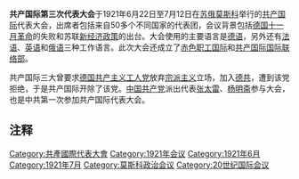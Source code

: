 '''共产国际第三次代表大会'''于1921年6月22日至7月12日在[[苏俄|苏俄]][[莫斯科|莫斯科]]举行的[[共产国际|共产国际]]代表大会，出席者包括来自50多个不同国家的代表团，会议背景包括[[德国十一月革命|德国十一月革命]]的失败和苏联[[新经济政策|新经济政策]]的出台。大会使用的主要语言是[[德语|德语]]，另外还有[[法语|法语]]、[[英语|英语]]和[[俄语|俄语]]三种工作语言{{notetag|在三种语言中，法语为主要语言}}。此次大会还成立了[[赤色职工国际|赤色职工国际]]和[[共产国际国际联络部|共产国际国际联络部]]。

共产国际三大曾要求[[德国共产主义工人党|德国共产主义工人党]]放弃[[宗派主义|宗派主义]]立场，加入[[德共|德共]]，遭到该党拒绝，于是共产国际开除了该党。[[中国共产党|中国共产党]]派出代表[[张太雷|张太雷]]、[[杨明斋|杨明斋]]参与大会，也是中共第一次参加共产国际代表大会。
==注释==
{{notefoot}}
{{共產國際代表大會}}
{{Authority control}}

[[Category:共產國際代表大會|Category:共產國際代表大會]]
[[Category:1921年会议|Category:1921年会议]]
[[Category:1921年6月|Category:1921年6月]]
[[Category:1921年7月|Category:1921年7月]]
[[Category:莫斯科政治会议|Category:莫斯科政治会议]]
[[Category:20世纪国际会议|Category:20世纪国际会议]]